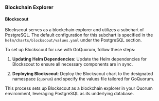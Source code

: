 ### Blockchain Explorer

#### Blockscout

Blockscout serves as a blockchain explorer and utilizes a subchart of PostgreSQL. The default configuration for this subchart is specified in the `helm/charts/blockscout/values.yaml` under the PostgreSQL section.

To set up Blockscout for use with GoQuorum, follow these steps:

1. **Updating Helm Dependencies**:
   Update the Helm dependencies for Blockscout to ensure all necessary components are in sync.


2. **Deploying Blockscout**:
    Deploy the Blockscout chart to the designated namespace (`quorum`) and specify the values file tailored for GoQuorum.

This process sets up Blockscout as a blockchain explorer in your Quorum environment, leveraging PostgreSQL as its underlying database.
